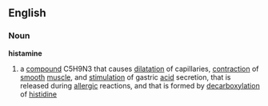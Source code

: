 ==English==
===Noun===
'''histamine'''

#a [[compound]] C5H9N3 that causes [[dilatation]] of capillaries, [[contraction]] of [[smooth]] [[muscle]], and [[stimulation]] of gastric [[acid]] secretion, that is released during [[allergic]] reactions, and that is formed by [[decarboxylation]] of [[histidine]]
